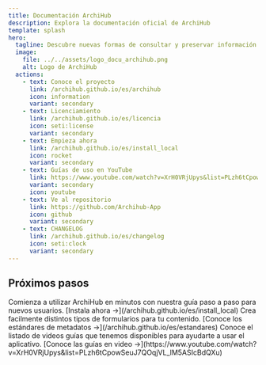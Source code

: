 ```yaml
---
title: Documentación ArchiHub
description: Explora la documentación oficial de ArchiHub
template: splash
hero:
  tagline: Descubre nuevas formas de consultar y preservar información con ArchiHUB. Explora el proyecto y aprende cómo empezar a construir archivos digitales duraderos y accesibles.
  image:
    file: ../../assets/logo_docu_archihub.png
    alt: Logo de ArchiHub
  actions:
    - text: Conoce el proyecto
      link: /archihub.github.io/es/archihub
      icon: information
      variant: secondary
    - text: Licenciamiento
      link: /archihub.github.io/es/licencia
      icon: seti:license
      variant: secondary
    - text: Empieza ahora
      link: /archihub.github.io/es/install_local
      icon: rocket
      variant: secondary
    - text: Guías de uso en YouTube
      link: https://www.youtube.com/watch?v=XrH0VRjUpys&list=PLzh6tCpowSeuJ7QOqjVL_lM5ASIcBdQXu
      variant: secondary
      icon: youtube
    - text: Ve al repositorio
      link: https://github.com/Archihub-App
      icon: github
      variant: secondary
    - text: CHANGELOG
      link: /archihub.github.io/es/changelog
      icon: seti:clock
      variant: secondary
---
```



## Próximos pasos	
<CardGrid stagger>
  <Card title="Guía de inicio rápido" icon="rocket">
    Comienza a utilizar ArchiHub en minutos con nuestra guía paso a paso para nuevos usuarios. [Instala ahora →](/archihub.github.io/es/install_local)
  </Card>
	<Card title="Estándares de metadatos" icon="star">
    Crea facilmente distintos tipos de formularios para tu contenido. [Conoce los estándares de metadatos →](/archihub.github.io/es/estandares)
  </Card>
  <Card title="Guías en video" icon="youtube">
    Conoce el listado de videos guías que tenemos disponibles para ayudarte a usar el aplicativo. [Conoce las guías en video →](https://www.youtube.com/watch?v=XrH0VRjUpys&list=PLzh6tCpowSeuJ7QOqjVL_lM5ASIcBdQXu)
  </Card>
</CardGrid>
